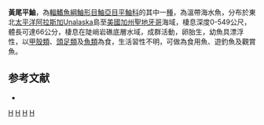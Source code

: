 {{Speciesbox
| taxon = Sebastes flavidus
| image = Sebastes flavidus.jpg
| status = NE
| status_system = IUCN3.1
| binomial_authority =  [[Ayres|Ayres]], 1862
| synonyms = *''Sebastodes flavidus, Ayres, 1862''
}}

'''黃尾平鮋'''，為[[輻鰭魚綱|輻鰭魚綱]][[鮋形目|鮋形目]][[鮋亞目|鮋亞目]][[平鮋科|平鮋科]]的其中一[[種|種]]，為溫帶海水魚，分布於東北[[太平洋|太平洋]][[阿拉斯加|阿拉斯加]]Unalaska島至[[美國|美國]][[加州|加州]][[聖地牙哥|聖地牙哥]]海域，棲息深度0-549公尺，體長可達66公分，棲息在陡峭岩礁底層水域，成群活動，卵胎生，幼魚具漂浮性，以[[甲殼類|甲殼類]]、[[頭足類|頭足類]]及[[魚類|魚類]]為食，生活習性不明，可做為食用魚、遊釣魚及觀賞魚。

==参考文献==
*{{FishBase_species|genus=Sebastes|species=flavidus|year=2014|month=6}}

{{taxonbar}}
[[Category:食用魚|H]]
[[Category:觀賞魚|H]]
[[Category:平鮋屬|H]]
[[Category:1862年描述的鱼类|H]]